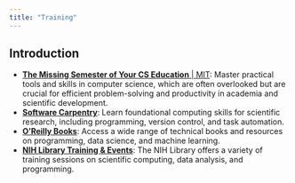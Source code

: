 ```yaml
---
title: "Training"
---
```


## Introduction

- [**The Missing Semester of Your CS Education** | MIT](https://missing.csail.mit.edu/): Master practical tools and skills in computer science, which are often overlooked but are crucial for efficient problem-solving and productivity in academia and scientific development.
- [**Software Carpentry**](https://software-carpentry.org/): Learn foundational computing skills for scientific research, including programming, version control, and task automation.
- [**O'Reilly Books**](https://www.oreilly.com/): Access a wide range of technical books and resources on programming, data science, and machine learning.
- [**NIH Library Training & Events**](https://www.nihlibrary.nih.gov/training/calendar): The NIH Library offers a variety of training sessions on scientific computing, data analysis, and programming.